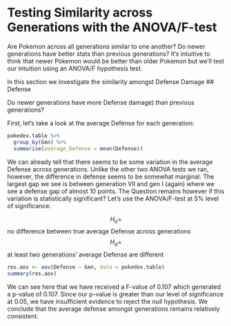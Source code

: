 # Testing Similarity across Generations with the ANOVA/F-test

Are Pokemon across all generations similar to one another? Do newer generations have better stats than previous generations? It's intuitive to think that newer Pokemon would be better than older Pokemon but we'll test our intuition using an ANOVA/F hypothesis test.

In this section we investigate the similarity amongst Defense Damage
## Defense

Do newer generations have more Defense damage) than previous generations?

First, let's take a look at the average Defense for each generation:

```{r}
pokedex.table %>%
  group_by(Gen) %>%
  summarise(average_Defense = mean(Defense))

```

We can already tell that there seems to be some variation in the average Defense across generations. Unlike the other two ANOVA tests we ran, however, the difference in defense seems to be somewhat marginal. The largest gap we see is between generation VII and gen I (again) where we see a defense gap of almost 10 points. The Question remains however if this variation is statistically significant? Let's use the ANOVA/F-test at 5% level of significance.

$$H_o = $$ no difference between true average Defense across generations
$$H_a = $$ at least two generations' average Defense are different

```{r}
res.aov <- aov(Defense ~ Gen, data = pokedex.table)
summary(res.aov)
```

We can see here that we have received a F-value of 0.107 which generated a p-value of 0.107. Since our p-value is greater than our level of significance at 0.05, we have insufficient evidence to reject the null hypothesis. We conclude that the average defense amongst generations remains relatively consistent. 

